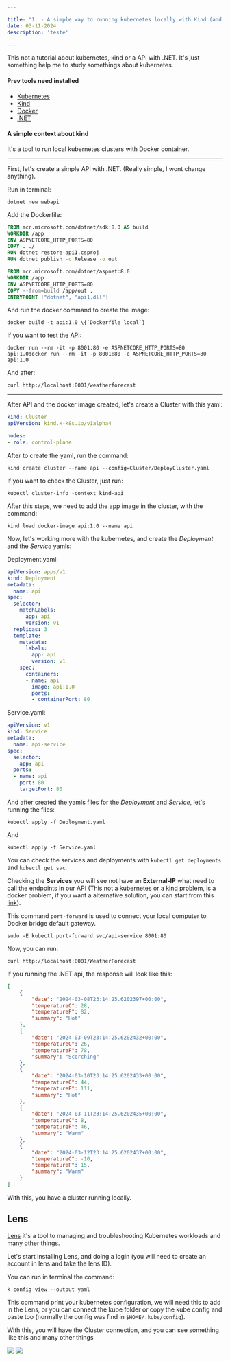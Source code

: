```yaml
---

title: "1. - A simple way to running kubernetes locally with Kind (and Lens)"
date: 03-11-2024
description: 'teste'

---
```



This not a tutorial about kubernetes, kind or a API with .NET. It's just something help me to study somethings about kubernetes.

#### Prev tools need installed
- [Kubernetes](https://kubernetes.io/)
- [Kind](https://kind.sigs.k8s.io/docs/user/quick-start/)
- [Docker](https://docs.docker.com/get-docker/)
- [.NET](https://dotnet.microsoft.com/en-us/download)

#### A simple context about kind

It's a tool to run local kubernetes clusters with Docker container.
_____________________________________

First, let's create a simple API with .NET. (Really simple, I wont change anything).

Run in terminal:

	dotnet new webapi

Add the Dockerfile:
```Dockerfile
FROM mcr.microsoft.com/dotnet/sdk:8.0 AS build
WORKDIR /app
ENV ASPNETCORE_HTTP_PORTS=80
COPY . ./
RUN dotnet restore api1.csproj
RUN dotnet publish -c Release -o out

FROM mcr.microsoft.com/dotnet/aspnet:8.0
WORKDIR /app
ENV ASPNETCORE_HTTP_PORTS=80
COPY --from=build /app/out .
ENTRYPOINT ["dotnet", "api1.dll"]
```

And run the docker command to create the image:

	docker build -t api:1.0 \{`Dockerfile local`}

If you want to test the API:

	docker run --rm -it -p 8001:80 -e ASPNETCORE_HTTP_PORTS=80 api:1.0docker run --rm -it -p 8001:80 -e ASPNETCORE_HTTP_PORTS=80 api:1.0

And after:

	curl http://localhost:8001/weatherforecast
___

After API and the docker image created, let's create a Cluster with this yaml:

```yaml
kind: Cluster
apiVersion: kind.x-k8s.io/v1alpha4

nodes:
- role: control-plane
```

After to create the yaml, run the command:

	kind create cluster --name api --config=Cluster/DeployCluster.yaml

If you want to check the Cluster, just run:

	kubectl cluster-info -context kind-api

After this steps, we need to add the app image in the cluster, with the command:

	kind load docker-image api:1.0 --name api

Now, let's working more with the kubernetes, and create the *Deployment* and the *Service* yamls:

Deployment.yaml:
```yaml
apiVersion: apps/v1
kind: Deployment
metadata:
  name: api
spec:
  selector:
    matchLabels:
      app: api
      version: v1
  replicas: 3
  template:
    metadata:
      labels:
        app: api
        version: v1
    spec:
      containers:
      - name: api
        image: api:1.0
        ports:
        - containerPort: 80
```

Service.yaml:
```yaml
apiVersion: v1
kind: Service
metadata:
  name: api-service
spec:
  selector:
    app: api
  ports:
  - name: api
    port: 80
    targetPort: 80
```

And after created the yamls files for the *Deployment* and *Service*, let's running the files:

	kubectl apply -f Deployment.yaml
And

	kubectl apply -f Service.yaml

You can check the services and deployments with `kubectl get deployments` and `kubectl get svc`.

Checking the **Services** you will see not have an **External-IP** what need to call the endpoints in our API (This not a kubernetes or a kind problem, is a docker problem, if you want a alternative solution, you can start from this [link](https://github.com/kubernetes-sigs/kind/issues/1200#issuecomment-647145134)).

This command `port-forward` is used to connect your local computer to Docker bridge default gateway.

	sudo -E kubectl port-forward svc/api-service 8001:80

Now, you can run:

	curl http://localhost:8001/WeatherForecast

If you running the .NET api, the response will look like this:

```json
[
    {
        "date": "2024-03-08T23:14:25.6202397+00:00",
        "temperatureC": 28,
        "temperatureF": 82,
        "summary": "Hot"
    },
    {
        "date": "2024-03-09T23:14:25.6202432+00:00",
        "temperatureC": 26,
        "temperatureF": 78,
        "summary": "Scorching"
    },
    {
        "date": "2024-03-10T23:14:25.6202433+00:00",
        "temperatureC": 44,
        "temperatureF": 111,
        "summary": "Hot"
    },
    {
        "date": "2024-03-11T23:14:25.6202435+00:00",
        "temperatureC": 8,
        "temperatureF": 46,
        "summary": "Warm"
    },
    {
        "date": "2024-03-12T23:14:25.6202437+00:00",
        "temperatureC": -10,
        "temperatureF": 15,
        "summary": "Warm"
    }
]
```

With this, you have a cluster running locally.

## Lens

[Lens](https://k8slens.dev/) it's a tool to managing and troubleshooting Kubernetes workloads and many other things.

Let's start installing Lens, and doing a login (you will need to create an account in lens and take the lens ID).

You can run in terminal  the command:

	k config view --output yaml

This command print your kubernetes configuration, we will need this to add in the Lens, or you can connect the kube folder or copy the kube config and paste too (normally the config was find in `$HOME/.kube/config`).

With this, you will have the Cluster connection, and you can see something like this and many other things

![](../../../../Imgs/LensImge.png)
![](../../../../Imgs/LensImge2.png)